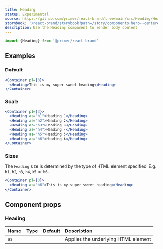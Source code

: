 ```yaml
---
title: Heading
status: Experimental
source: https://github.com/primer/react-brand/tree/main/src/Heading/Heading.tsx
storybook: '/react-brand/storybook?path=/story/components-hero--centered'
description: Use the Heading component to render body content
---
```



```js
import {Heading} from '@primer/react-brand'
```

## Examples

### Default

```jsx live
<Container pl={3}>
  <Heading>This is my super sweet heading</Heading>
</Container>
```

### Scale

```jsx live
<Container pl={3}>
  <Heading as="h1">Heading 1</Heading>
  <Heading as="h2">Heading 2</Heading>
  <Heading as="h3">Heading 3</Heading>
  <Heading as="h4">Heading 4</Heading>
  <Heading as="h5">Heading 5</Heading>
  <Heading as="h6">Heading 6</Heading>
</Container>
```

### Sizes

The `Heading` size is determined by the type of HTML element specified. E.g. `h1`, `h2`, `h3`, `h4`, `h5` or `h6`.

```jsx live
<Container pl={3}>
  <Heading as="h6">This is my super sweet heading</Heading>
</Container>
```

## Component props

### Heading

| Name | Type                                                   |                     Default                      | Description                         |
| :--- | :----------------------------------------------------- | :----------------------------------------------: | :---------------------------------- |
| `as` | <PropTableValues values={HeadingTags} addLineBreaks /> | <PropTableValues values={[defaultHeadingTag]} /> | Applies the underlying HTML element |
